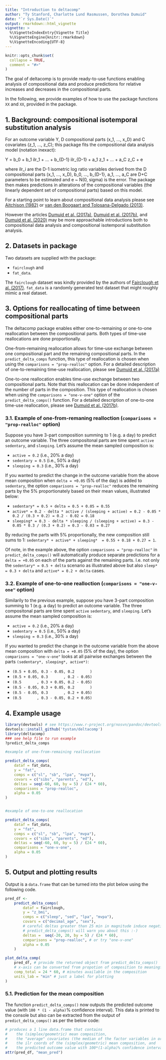 ```yaml
---
title: "Introduction to deltacomp"
author: "Ty Stanford, Charlotte Lund Rasmussen, Dorothea Dumuid"
date: "`r Sys.Date()`"
output: rmarkdown::html_vignette
vignette: >
  %\VignetteIndexEntry{Vignette Title}
  %\VignetteEngine{knitr::rmarkdown}
  %\VignetteEncoding{UTF-8}
---
```


```r
knitr::opts_chunk$set(
  collapse = TRUE,
  comment = "#>"
)
```

The goal of deltacomp is to provide ready-to-use functions enabling analysis of compositional data and produce predictions for relative increases and decreases in the compositional parts. 

In the following, we provide examples of how to use the package functions `XX` and `XX`, provided in the package.


## 1. Background: compositional isotemporal substitution analysis

For an outcome variable Y, D compositional parts (x_1, ..., x_D) and C covariates (z_1, ..., z_C); this package fits the compositional data analysis model (notation inexact):

Y = b_0 + b_1 ilr_1 + ... + b_{D-1} ilr_{D-1} + a_1 z_1 + ... + a_C z_C + e

where ilr_i are the D-1 isometric log ratio variables derived from the D compositional parts (x_1, ..., x_D), b_0, ..., b_{D-1}, a_1, ..., a_C are D+C parameters to be estimated and e ~ N(0, sigma) is the error. The package then makes predictions in alterations of the compositional variables (the linearly dependent set of compositional parts) based on this model.


For a starting point to learn about compositional data analysis please see [Aitchison (1982)](https://doi.org/10.1111/j.2517-6161.1982.tb01195.x) or [van den Boogaart and Tolosana-Delgado (2013)](https://link.springer.com/book/10.1007%2F978-3-642-36809-7). 

However the articles [Dumuid et al. (2017a)](https://doi.org/10.1177/0962280217710835), [Dumuid et al. (2017b)](https://doi.org/10.1177%2F0962280217737805), and [Dumuid et al. (2020)](https://doi.org/10.3390/ijerph17072220) may be more approachable introductions both to compositional data analysis and compositional isotemporal substitution analysis.


## 2. Datasets in package

Two datasets are supplied with the package:

* `fairclough` and 
* `fat_data`.

The `fairclough` dataset was kindly provided by the authors of [Fairclough et al. (2017)](https://doi.org/10.1186/s12966-017-0521-z). `fat_data` is a randomly generated test dataset that might roughly mimic a real dataset.

## 3. Options for reallocating of time between compositional parts

The deltacomp package enables either one-to-remaining or one-to-one reallocation between the compositional parts. Both types of time-use reallocations are done proportionally. 

One-from-remaining reallocation allows for time-use exchange between one compositional part and the remaining compositional parts. In the `predict_delta_comps` function, this type of reallocation is chosen when using the `comparisons = "prop-realloc"` option. 
For a detailed description of one-to-remaining time-use reallocation,  please see [Dumuid et al. (2017a)](https://doi.org/10.1177/0962280217710835)

One-to-one reallocation enables time-use exchange between two compositional parts. Note that this reallocation can be done independent of the number of parts in the composition.  This type of reallocation is chosen when using the `comparisons = "one-v-one"` option of the `predict_delta_comps()` function. 
For a detailed description of one-to-one time-use reallocation,  please see 
[Dumuid et al. (2017b)](https://doi.org/10.1177%2F0962280217737805).

### 3.1. Example of one-from-remaning realloction (`comparisons = "prop-realloc"` option)

Suppose you have 3-part composition summing to 1 (e.g. a day) to predict an outcome variable. The three compositonal parts are time spent `active` `sedentary`, and `sleeping`. Let's assume the mean sampled composition is:

* `active = 0.2` (i.e., 20% a day)
* `sedentary = 0.5` (i.e., 50% a day)
* `sleeping = 0.3`  (i.e., 30% a day)

If you wanted to predict the change in the outcome variable from the above mean composition when `delta = +0.05` (5% of the day) is added to `sedentary`, the option `comparisons = "prop-realloc"` reduces the remaining parts by the 5% proportionately based on their mean values, illustrated below:

* `sedentary* = 0.5 + delta = 0.5 + 0.05 = 0.55`
* `active* = 0.2 - delta * active / (sleeping + active) = 0.2 - 0.05 * 0.2 / (0.3 + 0.2) = 0.2 - 0.02 = 0.18`
* `sleeping* = 0.3 - delta * sleeping / (sleeping + active) = 0.3 - 0.05 * 0.3 / (0.3 + 0.2) = 0.3 - 0.03 = 0.27`

By reducing the parts with 5% proportionally, the new composition still sums to 1: `sedentary* + active* + sleeping*  = 0.55 + 0.18 + 0.27 = 1`.

Of note, in the example above, the option `comparisons = "prop-realloc"` in `predict_delta_comps()` will automatically produce separate predictions for a `delta = +0.05` on each of the parts against the remaining parts. I.e. not only the `sedentary* = 0.5 + delta` scenario as illustrated above but also `sleep* = 0.3 + delta` and `active* = 0.2 + delta` cases.

### 3.2. Example of one-to-one realloction (`comparisons = "one-v-one"` option)

Similarily to the previous example, suppose you have 3-part composition summing to 1 (e.g. a day) to predict an outcome variable. The three compositonal parts are time spent `active` `sedentary`, and `sleeping`. Let's assume the mean sampled composition is:

* `active = 0.2` (i.e., 20% a day)
* `sedentary = 0.5` (i.e., 50% a day)
* `sleeping = 0.3`  (i.e., 30% a day)

If you wanted to predict the change in the outcome variable from the above mean composition with `delta = +0.05` (5% of the day), the option `comparisons = "one-v-one"` looks at all pairwise exchanges between the parts `(sedentary*, sleeping*, active*)`:

* `(0.5 + 0.05, 0.3 - 0.05, 0.2       )`
* `(0.5 + 0.05, 0.3       , 0.2 - 0.05)`
* `(0.5       , 0.3 + 0.05, 0.2 - 0.05)`
* `(0.5 - 0.05, 0.3 + 0.05, 0.2       )`
* `(0.5 - 0.05, 0.3       , 0.2 + 0.05)`
* `(0.5       , 0.3 - 0.05, 0.2 + 0.05)`


## 4. Example usage

```r

library(devtools) # see https://www.r-project.org/nosvn/pandoc/devtools.html
devtools::install_github('tystan/deltacomp')
library(deltacomp)
### see help file to run example
?predict_delta_comps

#example of one-from-remaining reallocation

predict_delta_comps(
    dataf = fat_data,
    y = "fat",
    comps = c("sl", "sb", "lpa", "mvpa"),
    covars = c("sibs", "parents", "ed"),
    deltas = seq(-60, 60, by = 5) / (24 * 60),
    comparisons = "prop-realloc",
    alpha = 0.05
)


#example of one-to-one reallocation

predict_delta_comps(
    dataf = fat_data,
    y = "fat",
    comps = c("sl", "sb", "lpa", "mvpa"),
    covars = c("sibs", "parents", "ed"),
    deltas = seq(-60, 60, by = 5) / (24 * 60),
    comparisons = "one-v-one",
    alpha = 0.05
)
```


## 5. Output and plotting results

Output is a `data.frame` that can be turned into the plot below using the following code.

```r

pred_df <- 
    predict_delta_comps(
        dataf = fairclough,
        y = "z_bmi",
        comps = c("sleep", "sed", "lpa", "mvpa"),
        covars = c("decimal_age", "sex"),
        # careful deltas greater than 25 min in magnitude induce negative compositions
        # predict_delta_comps() will warn you about this :-)
        deltas =  seq(-20, 20, by = 5) / (24 * 60), 
        comparisons = "prop-realloc", # or try "one-v-one"
        alpha = 0.05
    )

plot_delta_comp(
    pred_df, # provide the returned object from predict_delta_comps()
    # x-axis can be converted from propotion of composition to meaningful units
    comp_total = 24 * 60, # minutes available in the composition
    units_lab = "min" # just a label for plotting
)
```


### 5.1. Prediction for the mean composition

The function `predict_delta_comps()` now outputs the predicted outcome value (with `100 * (1 - alpha)`% confidence interval). This data is printed to the console but also can be extracted from the output of `predict_delta_comps()` as per the below code:

```r
# produces a 1 line data.frame that contains 
#    the (simplex/geometric) mean composition,
#    the "average" covariates (the median of the factor variables in order of the levels are taken as default),
#    the ilr coords of the (simplex/geometric) mean composition, and
#    the predicted outcome value with 100*(1-alpha)% confidence interval
attr(pred_df, "mean_pred")


```


